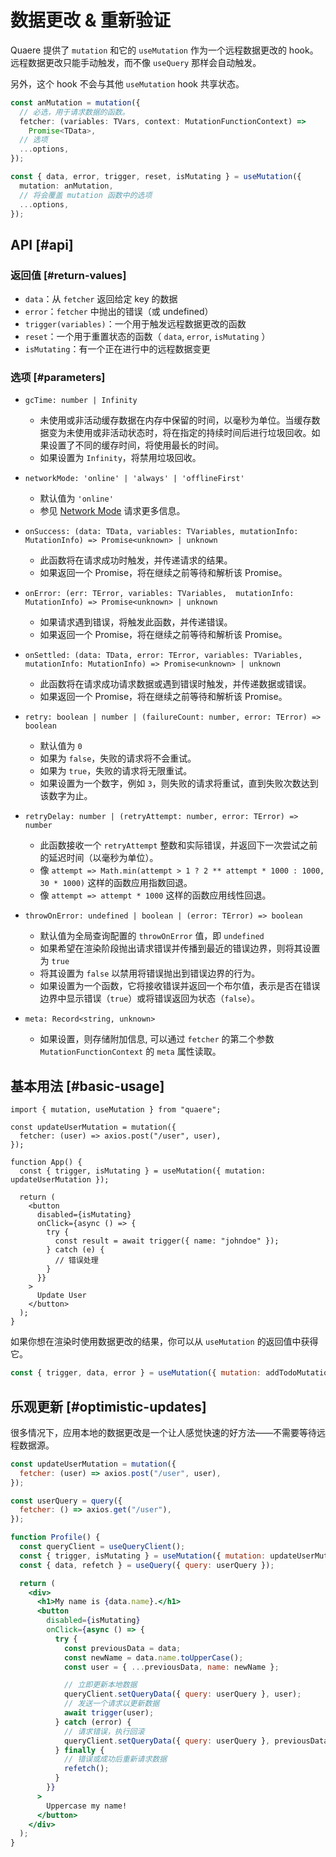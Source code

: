 # 数据更改 & 重新验证

Quaere 提供了 `mutation` 和它的 `useMutation` 作为一个远程数据更改的 hook。远程数据更改只能手动触发，而不像 `useQuery` 那样会自动触发。

另外，这个 hook 不会与其他 `useMutation` hook 共享状态。

```ts
const anMutation = mutation({
  // 必选，用于请求数据的函数。
  fetcher: (variables: TVars, context: MutationFunctionContext) =>
    Promise<TData>,
  // 选项
  ...options,
});
```

```ts
const { data, error, trigger, reset, isMutating } = useMutation({
  mutation: anMutation,
  // 将会覆盖 mutation 函数中的选项
  ...options,
});
```

## API [#api]

### 返回值 [#return-values]

- `data`：从 `fetcher` 返回给定 key 的数据
- `error`：`fetcher` 中抛出的错误（或 undefined）
- `trigger(variables)`：一个用于触发远程数据更改的函数
- `reset`：一个用于重置状态的函数（ `data`, `error`, `isMutating` ）
- `isMutating`：有一个正在进行中的远程数据变更

### 选项 [#parameters]

- `gcTime: number | Infinity`

  - 未使用或非活动缓存数据在内存中保留的时间，以毫秒为单位。当缓存数据变为未使用或非活动状态时，将在指定的持续时间后进行垃圾回收。如果设置了不同的缓存时间，将使用最长的时间。
  - 如果设置为 `Infinity`，将禁用垃圾回收。

- `networkMode: 'online' | 'always' | 'offlineFirst'`

  - 默认值为 `'online'`
  - 参见 [Network Mode](../guides/network-mode) 请求更多信息。

- `onSuccess: (data: TData, variables: TVariables, mutationInfo: MutationInfo) => Promise<unknown> | unknown`

  - 此函数将在请求成功时触发，并传递请求的结果。
  - 如果返回一个 Promise，将在继续之前等待和解析该 Promise。

- `onError: (err: TError, variables: TVariables,  mutationInfo: MutationInfo) => Promise<unknown> | unknown`

  - 如果请求遇到错误，将触发此函数，并传递错误。
  - 如果返回一个 Promise，将在继续之前等待和解析该 Promise。

- `onSettled: (data: TData, error: TError, variables: TVariables, mutationInfo: MutationInfo) => Promise<unknown> | unknown`

  - 此函数将在请求成功请求数据或遇到错误时触发，并传递数据或错误。
  - 如果返回一个 Promise，将在继续之前等待和解析该 Promise。

- `retry: boolean | number | (failureCount: number, error: TError) => boolean`

  - 默认值为 `0`
  - 如果为 `false`，失败的请求将不会重试。
  - 如果为 `true`，失败的请求将无限重试。
  - 如果设置为一个数字，例如 `3`，则失败的请求将重试，直到失败次数达到该数字为止。

- `retryDelay: number | (retryAttempt: number, error: TError) => number`

  - 此函数接收一个 `retryAttempt` 整数和实际错误，并返回下一次尝试之前的延迟时间（以毫秒为单位）。
  - 像 `attempt => Math.min(attempt > 1 ? 2 ** attempt * 1000 : 1000, 30 * 1000)` 这样的函数应用指数回退。
  - 像 `attempt => attempt * 1000` 这样的函数应用线性回退。

- `throwOnError: undefined | boolean | (error: TError) => boolean`

  - 默认值为全局查询配置的 `throwOnError` 值，即 `undefined`
  - 如果希望在渲染阶段抛出请求错误并传播到最近的错误边界，则将其设置为 `true`
  - 将其设置为 `false` 以禁用将错误抛出到错误边界的行为。
  - 如果设置为一个函数，它将接收错误并返回一个布尔值，表示是否在错误边界中显示错误（`true`）或将错误返回为状态（`false`）。

- `meta: Record<string, unknown>`

  - 如果设置，则存储附加信息, 可以通过 `fetcher` 的第二个参数 `MutationFunctionContext` 的 `meta` 属性读取。

## 基本用法 [#basic-usage]

```tsx
import { mutation, useMutation } from "quaere";

const updateUserMutation = mutation({
  fetcher: (user) => axios.post("/user", user),
});

function App() {
  const { trigger, isMutating } = useMutation({ mutation: updateUserMutation });

  return (
    <button
      disabled={isMutating}
      onClick={async () => {
        try {
          const result = await trigger({ name: "johndoe" });
        } catch (e) {
          // 错误处理
        }
      }}
    >
      Update User
    </button>
  );
}
```

如果你想在渲染时使用数据更改的结果，你可以从 `useMutation` 的返回值中获得它。

```jsx
const { trigger, data, error } = useMutation({ mutation: addTodoMutation });
```

## 乐观更新 [#optimistic-updates]

很多情况下，应用本地的数据更改是一个让人感觉快速的好方法——不需要等待远程数据源。

```jsx
const updateUserMutation = mutation({
  fetcher: (user) => axios.post("/user", user),
});

const userQuery = query({
  fetcher: () => axios.get("/user"),
});

function Profile() {
  const queryClient = useQueryClient();
  const { trigger, isMutating } = useMutation({ mutation: updateUserMutation });
  const { data, refetch } = useQuery({ query: userQuery });

  return (
    <div>
      <h1>My name is {data.name}.</h1>
      <button
        disabled={isMutating}
        onClick={async () => {
          try {
            const previousData = data;
            const newName = data.name.toUpperCase();
            const user = { ...previousData, name: newName };

            // 立即更新本地数据
            queryClient.setQueryData({ query: userQuery }, user);
            // 发送一个请求以更新数据
            await trigger(user);
          } catch (error) {
            // 请求错误，执行回滚
            queryClient.setQueryData({ query: userQuery }, previousData);
          } finally {
            // 错误或成功后重新请求数据
            refetch();
          }
        }}
      >
        Uppercase my name!
      </button>
    </div>
  );
}
```
